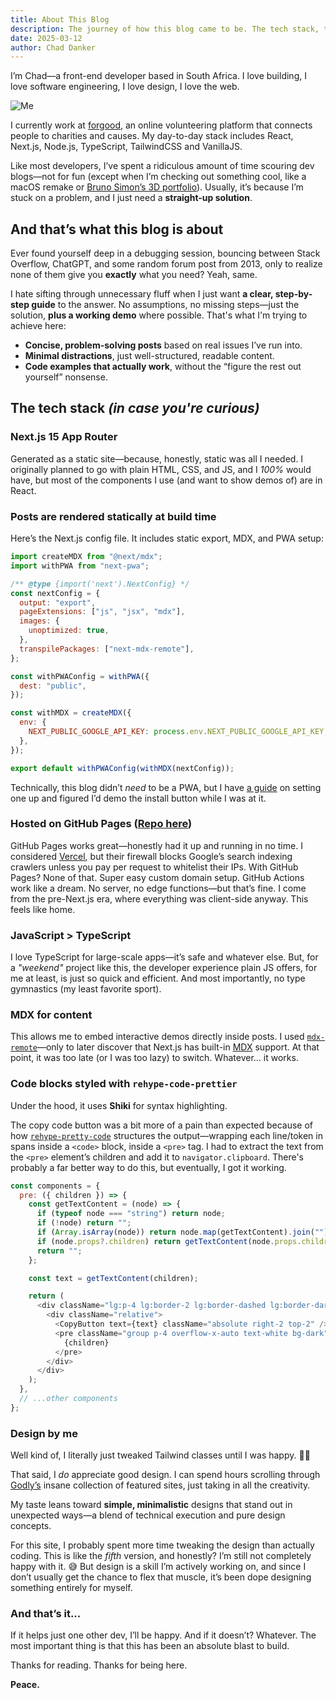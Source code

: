 ```yaml
---
title: About This Blog
description: The journey of how this blog came to be. The tech stack, the design, the process.
date: 2025-03-12
author: Chad Danker
---
```


I’m Chad—a front-end developer based in South Africa. I love building, I love software engineering, I love design, I love the web.

![Me](/images/content/about/me/1.png)

I currently work at [forgood](https://www.forgood.co.za), an online volunteering platform that connects people to charities and causes. My day-to-day stack includes React, Next.js, Node.js, TypeScript, TailwindCSS and VanillaJS.

Like most developers, I’ve spent a ridiculous amount of time scouring dev blogs—not for fun (except when I’m checking out something cool, like a macOS remake or [Bruno Simon’s 3D portfolio](https://bruno-simon.com/)). Usually, it’s because I’m stuck on a problem, and I just need a **straight-up solution**.

## And that’s what this blog is about

Ever found yourself deep in a debugging session, bouncing between Stack Overflow, ChatGPT, and some random forum post from 2013, only to realize none of them give you **exactly** what you need? Yeah, same.

I hate sifting through unnecessary fluff when I just want **a clear, step-by-step guide** to the answer. No assumptions, no missing steps—just the solution, **plus a working demo** where possible. That's what I'm trying to achieve here:

- **Concise, problem-solving posts** based on real issues I’ve run into.
- **Minimal distractions**, just well-structured, readable content.
- **Code examples that actually work**, without the “figure the rest out yourself” nonsense.

## The tech stack _(in case you're curious)_

### **Next.js 15 App Router**

Generated as a static site—because, honestly, static was all I needed. I originally planned to go with plain HTML, CSS, and JS, and I _100%_ would have, but most of the components I use (and want to show demos of) are in React.

### **Posts are rendered statically at build time**

Here’s the Next.js config file. It includes static export, MDX, and PWA setup:

```javascript
import createMDX from "@next/mdx";
import withPWA from "next-pwa";

/** @type {import('next').NextConfig} */
const nextConfig = {
  output: "export",
  pageExtensions: ["js", "jsx", "mdx"],
  images: {
    unoptimized: true,
  },
  transpilePackages: ["next-mdx-remote"],
};

const withPWAConfig = withPWA({
  dest: "public",
});

const withMDX = createMDX({
  env: {
    NEXT_PUBLIC_GOOGLE_API_KEY: process.env.NEXT_PUBLIC_GOOGLE_API_KEY,
  },
});

export default withPWAConfig(withMDX(nextConfig));
```

Technically, this blog didn’t _need_ to be a PWA, but I have [a guide](/post/setting-up-a-pwa-in-nextjs) on setting one up and figured I’d demo the install button while I was at it.

### **Hosted on GitHub Pages ([Repo here](https://github.com/cdnkr/cdnkr.blog))**

GitHub Pages works great—honestly had it up and running in no time. I considered [Vercel](https://vercel.com/), but their firewall blocks Google’s search indexing crawlers unless you pay per request to whitelist their IPs. With GitHub Pages? None of that. Super easy custom domain setup. GitHub Actions work like a dream. No server, no edge functions—but that’s fine. I come from the pre-Next.js era, where everything was client-side anyway. This feels like home.

### **JavaScript > TypeScript**

I love TypeScript for large-scale apps—it’s safe and whatever else. But, for a _"weekend"_ project like this, the developer experience plain JS offers, for me at least, is just so quick and efficient. And most importantly, no type gymnastics (my least favorite sport).

### **MDX for content**

This allows me to embed interactive demos directly inside posts. I used [`mdx-remote`](https://www.npmjs.com/package/next-mdx-remote/v/0.5.1)—only to later discover that Next.js has built-in [MDX](https://mdxjs.com/) support. At that point, it was too late (or I was too lazy) to switch. Whatever… it works.

### **Code blocks styled with `rehype-code-prettier`**

Under the hood, it uses **Shiki** for syntax highlighting.

The copy code button was a bit more of a pain than expected because of how [`rehype-pretty-code`](https://rehype-pretty.pages.dev/) structures the output—wrapping each line/token in spans inside a `<code>` block, inside a `<pre>` tag. I had to extract the text from the `<pre>` element’s children and add it to `navigator.clipboard`. There's probably a far better way to do this, but eventually, I got it working.

```javascript
const components = {
  pre: ({ children }) => {
    const getTextContent = (node) => {
      if (typeof node === "string") return node;
      if (!node) return "";
      if (Array.isArray(node)) return node.map(getTextContent).join("");
      if (node.props?.children) return getTextContent(node.props.children);
      return "";
    };

    const text = getTextContent(children);

    return (
      <div className="lg:p-4 lg:border-2 lg:border-dashed lg:border-dark my-8">
        <div className="relative">
          <CopyButton text={text} className="absolute right-2 top-2" />
          <pre className="group p-4 overflow-x-auto text-white bg-dark">
            {children}
          </pre>
        </div>
      </div>
    );
  },
  // ...other components
};
```

### **Design by me**

Well kind of, I literally just tweaked Tailwind classes until I was happy. 🤷‍♂️

That said, I _do_ appreciate good design. I can spend hours scrolling through [Godly’s](https://godly.website/) insane collection of featured sites, just taking in all the creativity.

My taste leans toward **simple, minimalistic** designs that stand out in unexpected ways—a blend of technical execution and pure design concepts.

For this site, I probably spent more time tweaking the design than actually coding. This is like the _fifth_ version, and honestly? I’m still not completely happy with it. 😅 But design is a skill I’m actively working on, and since I don’t usually get the chance to flex that muscle, it’s been dope designing something entirely for myself.

### **And that’s it...**

If it helps just one other dev, I’ll be happy. And if it doesn’t? Whatever. The most important thing is that this has been an absolute blast to build.

Thanks for reading. Thanks for being here.

**Peace.**
